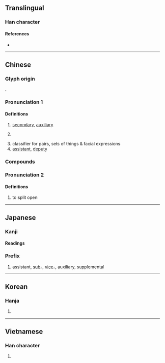 {{character info/new}}
==Translingual==
{{stroke order}}

===Han character===
{{Han char|rn=18|rad=刀|as=09|sn=11|four=12600|canj=MWLN|ids=⿰畐刂}}

====References====
* {{Han ref|kx=0142.230|dkj=02097|dj=0322.080|hdz=10347.160|uh=526F|ud=21103|bh=B0C6|bd=45254}}

----

==Chinese==
{{zh-forms|alt=付-second round simplified}} 

===Glyph origin===
{{Han etym}}
{{Han compound|畐|刀|alt2=刂|c1=p|c2=s|t2=knife|ls=psc}}.

===Pronunciation 1===
{{zh-pron
|m=fù
|m-s=
|c=fu3
|c-t=
|g=
|h=pfs=fu
|j=
|mb=
|md=
|mn=hù
|mn-t=
|w=
|x=
|ma=y
|mc=1
|oc=2,3
|cat=a,n,cls
}}

====Definitions====
{{zh-hanzi}}

# [[secondary]], [[auxiliary]]
# {{lb|zh|grammar}} {{zh-abbrev|副詞|[[adverb]]}}
# classifier for pairs, sets of things & facial expressions
# [[assistant]], [[deputy]]

===Compounds===
{{zh-der|副本|副詞|副作用|副總統|副標題|副產品|副手|副主席|副總理|副經理|副教授|副署|副官|副末|大副|副刊|名副其實|副鼻腔炎|副翼|名高難副|副靖|副貳|坼副|副角|副程式|家庭副業|一副|名實俱副|副睪丸|副將|名實相副|副榜|副職|副能|副笄|副淨|三副|對副|副虹|二副|副理|副總裁|副曲|副食物|副語言|副東|副會長|名實不副|名不副實|全副|副車|副議長|副文化|副貢|力不副心|副食|副題|副領事|副啟|副性徵|副室|副冊|副控室|副業|副線|盛名難副|成副兒|副歌}}

===Pronunciation 2===
{{zh-pron
|m=bì
|mc=2+3
|oc=1,1+2
|cat=v
}}

====Definitions====
{{zh-hanzi}}

# to split open

{{zh-cat|Elementary}}

----

==Japanese==

===Kanji===
{{ja-kanji|grade=4|rs=刀09}}

====Readings====
{{ja-readings
|goon=ふく, ふ
|kanon=ふく, ふう
|kun=そ-う, そえ
}}

===Prefix===
{{ja-pos|prefix|ふく}}

# assistant, [[sub-]], [[vice-]], auxiliary, supplemental

----

==Korean==

===Hanja===
{{ko-hanja|hangeul=[[부]], [[복]]|rv=bu, bok|mr=pu, pok}}

# {{defn|lang=ko|sort=刀09}}

----

==Vietnamese==

===Han character===
{{vi-hantu|[[phó]], [[pho]]|rs=刀09}}

# {{defn|lang=vi|sort=刀09}}